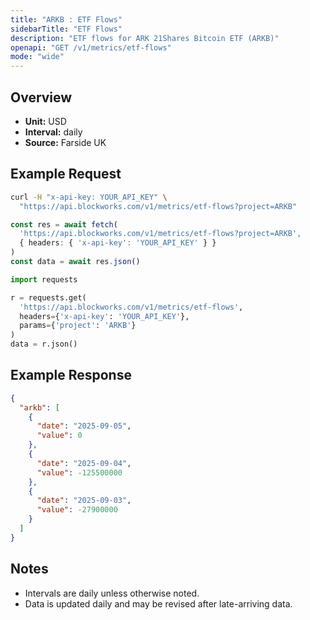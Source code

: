 ```yaml
---
title: "ARKB : ETF Flows"
sidebarTitle: "ETF Flows"
description: "ETF flows for ARK 21Shares Bitcoin ETF (ARKB)"
openapi: "GET /v1/metrics/etf-flows"
mode: "wide"
---
```


## Overview

- **Unit:** USD
- **Interval:** daily
- **Source:** Farside UK

## Example Request

<CodeGroup>

```bash cURL
curl -H "x-api-key: YOUR_API_KEY" \
  "https://api.blockworks.com/v1/metrics/etf-flows?project=ARKB"
```

```typescript TypeScript
const res = await fetch(
  'https://api.blockworks.com/v1/metrics/etf-flows?project=ARKB',
  { headers: { 'x-api-key': 'YOUR_API_KEY' } }
)
const data = await res.json()
```

```python Python
import requests

r = requests.get(
  'https://api.blockworks.com/v1/metrics/etf-flows',
  headers={'x-api-key': 'YOUR_API_KEY'},
  params={'project': 'ARKB'}
)
data = r.json()
```

</CodeGroup>

## Example Response

```json
{
  "arkb": [
    {
      "date": "2025-09-05",
      "value": 0
    },
    {
      "date": "2025-09-04",
      "value": -125500000
    },
    {
      "date": "2025-09-03",
      "value": -27900000
    }
  ]
}
```

## Notes
- Intervals are daily unless otherwise noted.
- Data is updated daily and may be revised after late-arriving data.

